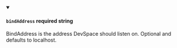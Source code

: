 
<details className="config-field" data-expandable="false" open>
<summary>

#### `bindAddress` <span class="config-field-required" data-required="false">required</span> <span class="config-field-type">string</span> <span class="config-field-default"></span>

BindAddress is the address DevSpace should listen on. Optional and defaults
to localhost.

</summary>



</details>
